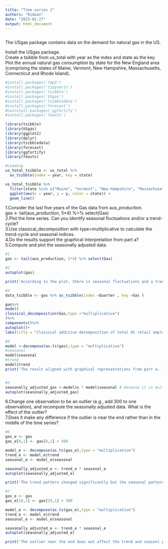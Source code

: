 ```yaml
---
title: "Time series 1"
authors: "Ridwan"
date: "2023-01-27"
output: html_document
---
```


```r
```

The USgas package contains data on the demand for natural gas in the US.

Install the USgas package.        
Create a tsibble from us_total with year as the index and state as the key.       
Plot the annual natural gas consumption by state for the New England area (comprising the states of Maine, Vermont, New Hampshire, Massachusetts, Connecticut and Rhode Island).       

```r
#install.packages('fpp3')
#install.packages('tidyverts')
#install.packages('tsibble')
#install.packages('USgas')
#install.packages('tsibbledata')
#install.packages('forecast')
#noinstall.packages('ggfortify')
#install.packages('feasts')

library(tsibble)
library(USgas)
library(ggplot2)
library(dplyr)
library(tsibbledata)
library(forecast)
library(ggfortify)
library(feasts)

#Loading 
us_total_tsibble <- us_total %>%
  as_tsibble(index = year, key = state)

us_total_tsibble %>%
  filter(state %in% c("Maine", "Vermont", "New Hampshire", "Massachusetts", "Connecticut", "Rhode Island")) %>%
  ggplot(aes(x = year, y = y, color = state)) +
  geom_line()

```

1.Consider the last five years of the Gas data from aus_production.   
gas <- tail(aus_production, 5*4) %>% select(Gas)        
2.Plot the time series. Can you identify seasonal fluctuations and/or a trend-cycle?    
3.Use classical_decomposition with type=multiplicative to calculate the trend-cycle and seasonal indices.   
4.Do the results support the graphical interpretation from part a?    
5.Compute and plot the seasonally adjusted data.    
```r

#1
gas <- tail(aus_production, 5*4) %>% select(Gas)

#2
autoplot(gas)

print('According to the plot, there is seasonal fluctuations and a trend cycle. The gas assumption of Q1 ane Q4 is obviously lower than Q2 and Q3 for each year. Moreover the total assumption increases from year to year.')

#3
data_tsibble <- gas %>% as_tsibble(index =Quarter , key =Gas )

gas%>%
model(
classical_decomposition(Gas,type ="multiplicative")
)%>%
components()%>%
autoplot()+
labs(title = "Classical additive decomposition of total US retail employment")

#4
model <-decompose(as.ts(gas),type = "multiplicative")
#seasonal
model$seasonal
#trend
model$trend
print('The result aligned with graphical representations from part a. The trend assumption goes up over years, but seasonality is maintained. The assumption of Q1 and Q4 is lower than 1 and Q2 and Q3 are more than 1.')


#5
seasonally_adjusted_gas <-model$x * model$seasonal # because it is multiplicative
autoplot(seasonally_adjusted_gas)

```
6.Change one observation to be an outlier (e.g., add 300 to one observation), and recompute the seasonally adjusted data. What is the effect of the outlier?   
7.Does it make any difference if the outlier is near the end rather than in the middle of the time series?   
```r
#6
gas_e <- gas
gas_e[8,1] <- gas[8,1] + 300

model_e <- decompose(as.ts(gas_e),type = "multiplicative")
trend_e <- model_e$trend
seasonal_e <- model_e$seasonal

seasonally_adjusted_e <- trend_e * seasonal_e
autoplot(seasonally_adjusted_e)

print('The trend pattern changed significantly but the seasonal pattern remains the same.')
```

```r
#7
gas_e <- gas
gas_e[19,1] <- gas[19,1] + 300

model_e <- decompose(as.ts(gas_e),type = "multiplicative")
trend_e <- model_e$trend
seasonal_e <- model_e$seasonal

seasonally_adjusted_e <- trend_e * seasonal_e
autoplot(seasonally_adjusted_e)

print('The outlier near the end does not affect the trend and seasonl pattern as much as ourlier in the middle. We can still recognize the general trend that assumptions increasing with years and in some specific quarters the assumptions increase or decrease.')
```
